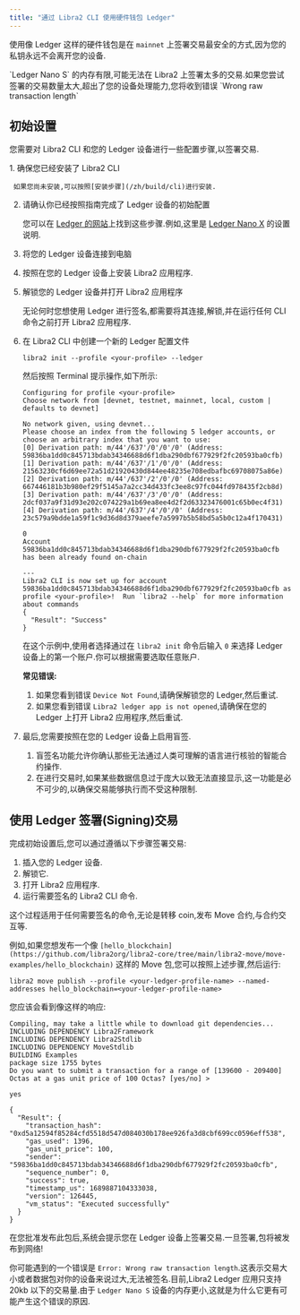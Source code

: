```yaml
---
title: "通过 Libra2 CLI 使用硬件钱包 Ledger"
---
```


使用像 Ledger 这样的硬件钱包是在 `mainnet` 上签署交易最安全的方式,因为您的私钥永远不会离开您的设备.


<Aside type="caution">
  `Ledger Nano S` 的内存有限,可能无法在 Libra2 上签署太多的交易.如果您尝试签署的交易数量太大,超出了您的设备处理能力,您将收到错误 `Wrong raw transaction length`
</Aside>

## 初始设置

您需要对 Libra2 CLI 和您的 Ledger 设备进行一些配置步骤,以签署交易.

<Steps>
  1. 确保您已经安装了 Libra2 CLI

     如果您尚未安装,可以按照[安装步骤](/zh/build/cli)进行安装.

  2. 请确认你已经按照指南完成了 Ledger 设备的初始配置

     您可以在 [Ledger 的网站](https://www.ledger.com/)上找到这些步骤.例如,这里是 [Ledger Nano X](https://support.ledger.com/hc/en-us/articles/360018784134-Set-up-your-Ledger-Nano-X?docs=true) 的设置说明.

  3. 将您的 Ledger 设备连接到电脑

  4. 按照在您的 Ledger 设备上安装 Libra2 应用程序.

  5. 解锁您的 Ledger 设备并打开 Libra2 应用程序

     <Aside type="note" emoji="ℹ️">
       无论何时您想使用 Ledger 进行签名,都需要将其连接,解锁,并在运行任何 CLI 命令之前打开 Libra2 应用程序.
     </Aside>

  6. 在 Libra2 CLI 中创建一个新的 Ledger 配置文件

     ```shellscript filename="Terminal"
     libra2 init --profile <your-profile> --ledger
     ```

     然后按照 Terminal 提示操作,如下所示:

     ```shellscript filename="Terminal"
     Configuring for profile <your-profile>
     Choose network from [devnet, testnet, mainnet, local, custom | defaults to devnet]

     No network given, using devnet...
     Please choose an index from the following 5 ledger accounts, or choose an arbitrary index that you want to use:
     [0] Derivation path: m/44'/637'/0'/0'/0' (Address: 59836ba1dd0c845713bdab34346688d6f1dba290dbf677929f2fc20593ba0cfb)
     [1] Derivation path: m/44'/637'/1'/0'/0' (Address: 21563230cf6d69ee72a51d21920430d844ee48235e708edbafbc69708075a86e)
     [2] Derivation path: m/44'/637'/2'/0'/0' (Address: 667446181b3b980ef29f5145a7a2cc34d433fc3ee8c97fc044fd978435f2cb8d)
     [3] Derivation path: m/44'/637'/3'/0'/0' (Address: 2dcf037a9f31d93e202c074229a1b69ea8ee4d2f2d63323476001c65b0ec4f31)
     [4] Derivation path: m/44'/637'/4'/0'/0' (Address: 23c579a9bdde1a59f1c9d36d8d379aeefe7a5997b5b58bd5a5b0c12a4f170431)

     0
     Account 59836ba1dd0c845713bdab34346688d6f1dba290dbf677929f2fc20593ba0cfb has been already found on-chain

     ---
     Libra2 CLI is now set up for account 59836ba1dd0c845713bdab34346688d6f1dba290dbf677929f2fc20593ba0cfb as profile <your-profile>!  Run `libra2 --help` for more information about commands
     {
       "Result": "Success"
     }
     ```

     在这个示例中,使用者选择通过在 `libra2 init` 命令后输入 `0` 来选择 Ledger 设备上的第一个账户.你可以根据需要选取任意账户.

     **常见错误:**

     1. 如果您看到错误 `Device Not Found`,请确保解锁您的 Ledger,然后重试.
     2. 如果您看到错误 `Libra2 ledger app is not opened`,请确保在您的 Ledger 上打开 Libra2 应用程序,然后重试.

  7. 最后,您需要按照在您的 Ledger 设备上启用盲签.

     1. 盲签名功能允许你确认那些无法通过人类可理解的语言进行核验的智能合约操作.
     2. 在进行交易时,如果某些数据信息过于庞大以致无法直接显示,这一功能是必不可少的,以确保交易能够执行而不受这种限制.
</Steps>

## 使用 Ledger 签署(Signing)交易

完成初始设置后,您可以通过遵循以下步骤签署交易:

1. 插入您的 Ledger 设备.
2. 解锁它.
3. 打开 Libra2 应用程序.
4. 运行需要签名的 Libra2 CLI 命令.

<Aside type="note" emoji="ℹ️">
  这个过程适用于任何需要签名的命令,无论是转移 coin,发布 Move 合约,与合约交互等.
</Aside>

例如,如果您想发布一个像 `[hello_blockchain](https://github.com/libra2org/libra2-core/tree/main/libra2-move/move-examples/hello_blockchain)` 这样的 Move 包,您可以按照上述步骤,然后运行:

```shellscript filename="Terminal"
libra2 move publish --profile <your-ledger-profile-name> --named-addresses hello_blockchain=<your-ledger-profile-name>
```

您应该会看到像这样的响应:

```shellscript filename="Terminal"
Compiling, may take a little while to download git dependencies...
INCLUDING DEPENDENCY Libra2Framework
INCLUDING DEPENDENCY Libra2Stdlib
INCLUDING DEPENDENCY MoveStdlib
BUILDING Examples
package size 1755 bytes
Do you want to submit a transaction for a range of [139600 - 209400] Octas at a gas unit price of 100 Octas? [yes/no] >

yes

{
  "Result": {
    "transaction_hash": "0xd5a12594f85284cfd5518d547d084030b178ee926fa3d8cbf699cc0596eff538",
    "gas_used": 1396,
    "gas_unit_price": 100,
    "sender": "59836ba1dd0c845713bdab34346688d6f1dba290dbf677929f2fc20593ba0cfb",
    "sequence_number": 0,
    "success": true,
    "timestamp_us": 1689887104333038,
    "version": 126445,
    "vm_status": "Executed successfully"
  }
}

```

在您批准发布此包后,系统会提示您在 Ledger 设备上签署交易.一旦签署,包将被发布到网络!

你可能遇到的一个错误是 `Error: Wrong raw transaction length`.这表示交易大小或者数据包对你的设备来说过大,无法被签名.目前,Libra2 Ledger 应用只支持 20kb 以下的交易量.由于 `Ledger Nano S` 设备的内存更小,这就是为什么它更有可能产生这个错误的原因.
